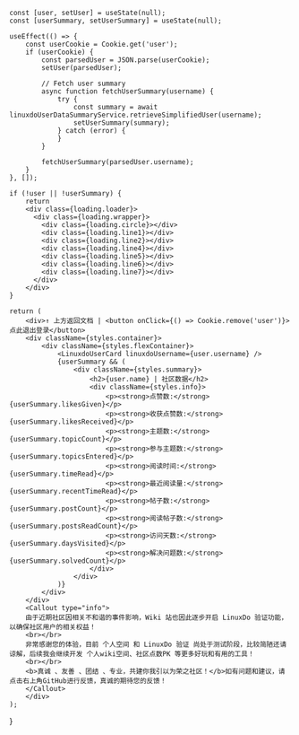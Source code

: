 
    const [user, setUser] = useState(null);
    const [userSummary, setUserSummary] = useState(null);

    useEffect(() => {
        const userCookie = Cookie.get('user');
        if (userCookie) {
            const parsedUser = JSON.parse(userCookie);
            setUser(parsedUser);

            // Fetch user summary
            async function fetchUserSummary(username) {
                try {
                    const summary = await linuxdoUserDataSummaryService.retrieveSimplifiedUser(username);
                    setUserSummary(summary);
                } catch (error) {
                }
            }

            fetchUserSummary(parsedUser.username);
        }
    }, []);

    if (!user || !userSummary) {
        return
        <div class={loading.loader}>
          <div class={loading.wrapper}>
            <div class={loading.circle}></div>
            <div class={loading.line1}></div>
            <div class={loading.line2}></div>
            <div class={loading.line4}></div>
            <div class={loading.line5}></div>
            <div class={loading.line6}></div>
            <div class={loading.line7}></div>
          </div>
        </div>
    }

    return (
        <div>↑ 上方返回文档 | <button onClick={() => Cookie.remove('user')}>点此退出登录</button>
        <div className={styles.container}>
            <div className={styles.flexContainer}>
                <LinuxdoUserCard linuxdoUsername={user.username} />
                {userSummary && (
                    <div className={styles.summary}>
                        <h2>{user.name} | 社区数据</h2>
                        <div className={styles.info}>
                            <p><strong>点赞数:</strong> {userSummary.likesGiven}</p>
                            <p><strong>收获点赞数:</strong> {userSummary.likesReceived}</p>
                            <p><strong>主题数:</strong> {userSummary.topicCount}</p>
                            <p><strong>参与主题数:</strong> {userSummary.topicsEntered}</p>
                            <p><strong>阅读时间:</strong> {userSummary.timeRead}</p>
                            <p><strong>最近阅读量:</strong> {userSummary.recentTimeRead}</p>
                            <p><strong>帖子数:</strong> {userSummary.postCount}</p>
                            <p><strong>阅读帖子数:</strong> {userSummary.postsReadCount}</p>
                            <p><strong>访问天数:</strong> {userSummary.daysVisited}</p>
                            <p><strong>解决问题数:</strong> {userSummary.solvedCount}</p>
                        </div>
                    </div>
                )}
            </div>
        </div>
        <Callout type="info">
        由于近期社区因相关不和谐的事件影响，Wiki 站也因此逐步开启 LinuxDo 验证功能，以确保社区用户的相关权益！
        <br></br>
        非常感谢您的体验，目前 个人空间 和 LinuxDo 验证 尚处于测试阶段，比较简陋还请谅解，后续我会继续开发 个人wiki空间、社区点数PK 等更多好玩和有用的工具！
        <br></br>
        <b>真诚 、友善 、团结 、专业，共建你我引以为荣之社区！</b>如有问题和建议，请点击右上角GitHub进行反馈，真诚的期待您的反馈！
        </Callout>
        </div>
    );
}
